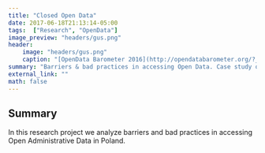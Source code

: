 ```yaml
---
title: "Closed Open Data"
date: 2017-06-18T21:13:14-05:00
tags:  ["Research", "OpenData"]
image_preview: "headers/gus.png"
header: 
    image: "headers/gus.png"
    caption: "[OpenData Barometer 2016](http://opendatabarometer.org/?_year=2016&indicator=ODB)"
summary: "Barriers & bad practices in accessing Open Data. Case study of Poland."
external_link: ""
math: false
---
```


## Summary
In this research project we analyze barriers and bad practices in accessing Open Administrative Data in Poland. 



